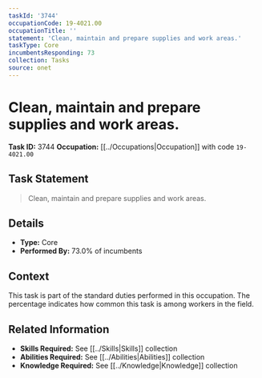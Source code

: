 ```yaml
---
taskId: '3744'
occupationCode: 19-4021.00
occupationTitle: ''
statement: 'Clean, maintain and prepare supplies and work areas.'
taskType: Core
incumbentsResponding: 73
collection: Tasks
source: onet
---
```

# Clean, maintain and prepare supplies and work areas.

**Task ID:** 3744
**Occupation:** [[../Occupations|Occupation]] with code `19-4021.00`

## Task Statement

> Clean, maintain and prepare supplies and work areas.

## Details

- **Type:** Core
- **Performed By:** 73.0% of incumbents

## Context

This task is part of the standard duties performed in this occupation. The percentage indicates how common this task is among workers in the field.

## Related Information

- **Skills Required:** See [[../Skills|Skills]] collection
- **Abilities Required:** See [[../Abilities|Abilities]] collection
- **Knowledge Required:** See [[../Knowledge|Knowledge]] collection

